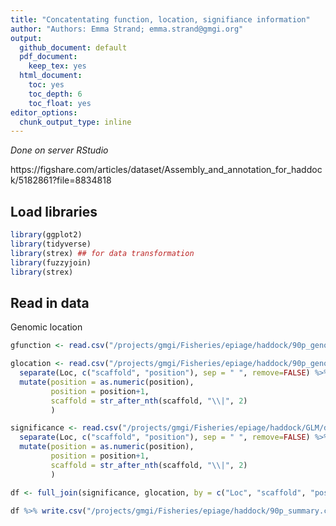 ```yaml
---
title: "Concatentating function, location, signifiance information"
author: "Authors: Emma Strand; emma.strand@gmgi.org"
output:
  github_document: default
  pdf_document:
    keep_tex: yes
  html_document:
    toc: yes
    toc_depth: 6
    toc_float: yes
editor_options: 
  chunk_output_type: inline
---
```


*Done on server RStudio*  

https://figshare.com/articles/dataset/Assembly_and_annotation_for_haddock/5182861?file=8834818

## Load libraries

```r
library(ggplot2)
library(tidyverse)
library(strex) ## for data transformation 
library(fuzzyjoin)
library(strex)
```

## Read in data 

Genomic location

```r
gfunction <- read.csv("/projects/gmgi/Fisheries/epiage/haddock/90p_genomicfunction.csv") %>% dplyr::select(-X) 

glocation <- read.csv("/projects/gmgi/Fisheries/epiage/haddock/90p_genomiclocation.csv") %>% dplyr::select(-X) %>%
  separate(Loc, c("scaffold", "position"), sep = " ", remove=FALSE) %>%
  mutate(position = as.numeric(position),
         position = position+1,
         scaffold = str_after_nth(scaffold, "\\|", 2)
         )

significance <- read.csv("/projects/gmgi/Fisheries/epiage/haddock/GLM/df_filtered4/df_f4_AL_sig.csv") %>% dplyr::select(-X) %>% 
  separate(Loc, c("scaffold", "position"), sep = " ", remove=FALSE) %>%
  mutate(position = as.numeric(position),
         position = position+1,
         scaffold = str_after_nth(scaffold, "\\|", 2)
         )

df <- full_join(significance, glocation, by = c("Loc", "scaffold", "position")) %>% full_join(., gfunction) %>% arrange((p.value))

df %>% write.csv("/projects/gmgi/Fisheries/epiage/haddock/90p_summary.csv")
```


